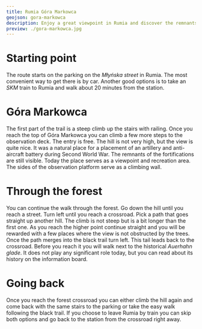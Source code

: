 ```yaml
---
title: Rumia Góra Markowca
geojson: gora-markowca
description: Enjoy a great viewpoint in Rumia and discover the remnants of the fortifications
preview: ./gora-markowca.jpg
---
```


# Starting point

The route starts on the parking on the _Młyńska street_ in Rumia. The most convenient way
to get there is by car. Another good options is to take an _SKM_ train to Rumia and walk
about 20 minutes from the station.

# Góra Markowca

The first part of the trail is a steep climb up the stairs with railing. Once you reach the top
of Góra Markowca you can climb a few more steps to the observation deck. The entry is free.
The hill is not very high, but the view is quite nice. It was a natural place for a placement
of an artillery and anti-aircraft battery during Second World War.
The remnants of the fortifications are still visible. Today the place serves as a viewpoint and recreation area.
The sides of the observation platform serve as a climbing wall.

# Through the forest

You can continue the walk through the forest. Go down the hill until you reach a street. Turn left until you
reach a crossroad. Pick a path that goes straight up another hill. The climb is not steep but is a bit longer
than the first one. As you reach the higher point continue straight and you will be rewarded with a few places
where the view is not obstructed by the trees. Once the path merges into the black trail turn left.
This tail leads back to the crossroad. Before you reach it you will walk next to the historical _Auerhahn glade_.
It does not play any significant role today, but you can read about its history on the information board.

# Going back

Once you reach the forest crossroad you can either climb the hill again and come back with the same stairs
to the parking or take the easy walk following the black trail. If you choose to leave Rumia by train you can
skip both options and go back to the station from the crossroad right away.
